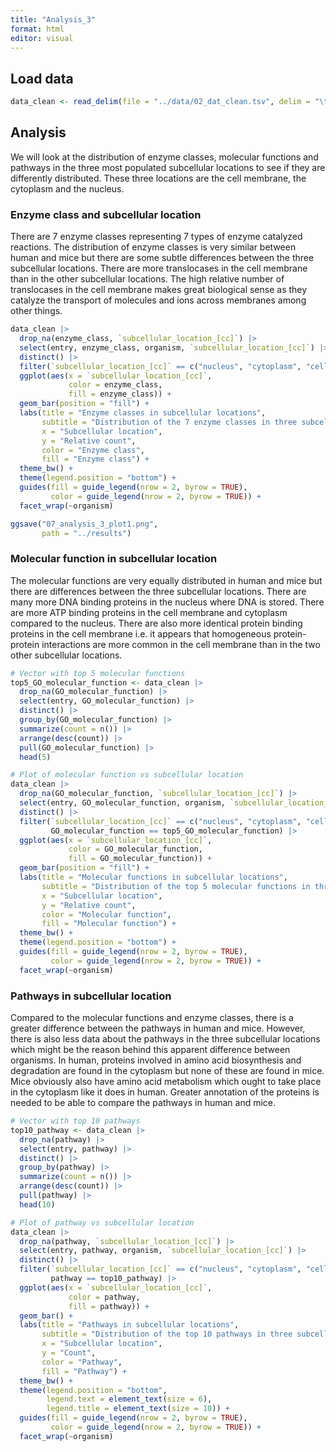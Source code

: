 ```yaml
---
title: "Analysis_3"
format: html
editor: visual
---
```


## Load data

```r
data_clean <- read_delim(file = "../data/02_dat_clean.tsv", delim = "\t")
```

## Analysis

We will look at the distribution of enzyme classes, molecular functions and pathways in the three most populated subcellular locations to see if they are differently distributed. These three locations are the cell membrane, the cytoplasm and the nucleus.

### Enzyme class and subcellular location

There are 7 enzyme classes representing 7 types of enzyme catalyzed reactions. The distribution of enzyme classes is very similar between human and mice but there are some subtle differences between the three subcellular locations. There are more translocases in the cell membrane than in the other subcellular locations. The high relative number of translocases in the cell membrane makes great biological sense as they catalyze the transport of molecules and ions across membranes among other things.

```r
data_clean |>
  drop_na(enzyme_class, `subcellular_location_[cc]`) |>
  select(entry, enzyme_class, organism, `subcellular_location_[cc]`) |>
  distinct() |>
  filter(`subcellular_location_[cc]` == c("nucleus", "cytoplasm", "cell membrane")) |>
  ggplot(aes(x = `subcellular_location_[cc]`,
             color = enzyme_class,
             fill = enzyme_class)) +
  geom_bar(position = "fill") +
  labs(title = "Enzyme classes in subcellular locations",
       subtitle = "Distribution of the 7 enzyme classes in three subcellular locations",
       x = "Subcellular location",
       y = "Relative count",
       color = "Enzyme class",
       fill = "Enzyme class") +
  theme_bw() +
  theme(legend.position = "bottom") +
  guides(fill = guide_legend(nrow = 2, byrow = TRUE),
         color = guide_legend(nrow = 2, byrow = TRUE)) +
  facet_wrap(~organism)

ggsave("07_analysis_3_plot1.png",
       path = "../results")
```

### Molecular function in subcellular location

The molecular functions are very equally distributed in human and mice but there are differences between the three subcellular locations. There are many more DNA binding proteins in the nucleus where DNA is stored. There are more ATP binding proteins in the cell membrane and cytoplasm compared to the nucleus. There are also more identical protein binding proteins in the cell membrane i.e. it appears that homogeneous protein-protein interactions are more common in the cell membrane than in the two other subcellular locations.

```r
# Vector with top 5 molecular functions
top5_GO_molecular_function <- data_clean |>
  drop_na(GO_molecular_function) |>
  select(entry, GO_molecular_function) |>
  distinct() |>
  group_by(GO_molecular_function) |>
  summarize(count = n()) |>
  arrange(desc(count)) |>
  pull(GO_molecular_function) |>
  head(5)
```

```r
# Plot of molecular function vs subcellular location
data_clean |>
  drop_na(GO_molecular_function, `subcellular_location_[cc]`) |>
  select(entry, GO_molecular_function, organism, `subcellular_location_[cc]`) |>
  distinct() |>
  filter(`subcellular_location_[cc]` == c("nucleus", "cytoplasm", "cell membrane"),
         GO_molecular_function == top5_GO_molecular_function) |>
  ggplot(aes(x = `subcellular_location_[cc]`,
             color = GO_molecular_function,
             fill = GO_molecular_function)) +
  geom_bar(position = "fill") +
  labs(title = "Molecular functions in subcellular locations",
       subtitle = "Distribution of the top 5 molecular functions in three subcellular locations",
       x = "Subcellular location",
       y = "Relative count",
       color = "Molecular function",
       fill = "Molecular function") +
  theme_bw() +
  theme(legend.position = "bottom") +
  guides(fill = guide_legend(nrow = 2, byrow = TRUE),
         color = guide_legend(nrow = 2, byrow = TRUE)) +
  facet_wrap(~organism)
```

### Pathways in subcellular location

Compared to the molecular functions and enzyme classes, there is a greater difference between the pathways in human and mice. However, there is also less data about the pathways in the three subcellular locations which might be the reason behind this apparent difference between organisms. In human, proteins involved in amino acid biosynthesis and degradation are found in the cytoplasm but none of these are found in mice. Mice obviously also have amino acid metabolism which ought to take place in the cytoplasm like it does in human. Greater annotation of the proteins is needed to be able to compare the pathways in human and mice.

```r
# Vector with top 10 pathways
top10_pathway <- data_clean |>
  drop_na(pathway) |>
  select(entry, pathway) |>
  distinct() |>
  group_by(pathway) |>
  summarize(count = n()) |>
  arrange(desc(count)) |>
  pull(pathway) |> 
  head(10)
```

```r
# Plot of pathway vs subcellular location
data_clean |>
  drop_na(pathway, `subcellular_location_[cc]`) |>
  select(entry, pathway, organism, `subcellular_location_[cc]`) |>
  distinct() |>
  filter(`subcellular_location_[cc]` == c("nucleus", "cytoplasm", "cell membrane"),
         pathway == top10_pathway) |>
  ggplot(aes(x = `subcellular_location_[cc]`,
             color = pathway,
             fill = pathway)) +
  geom_bar() +
  labs(title = "Pathways in subcellular locations",
       subtitle = "Distribution of the top 10 pathways in three subcellular locations",
       x = "Subcellular location",
       y = "Count",
       color = "Pathway",
       fill = "Pathway") +
  theme_bw() +
  theme(legend.position = "bottom",
        legend.text = element_text(size = 6),
        legend.title = element_text(size = 10)) +
  guides(fill = guide_legend(nrow = 2, byrow = TRUE),
         color = guide_legend(nrow = 2, byrow = TRUE)) +
  facet_wrap(~organism)
```
